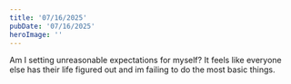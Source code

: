 ```yaml
---
title: '07/16/2025'
pubDate: '07/16/2025'
heroImage: ''
---
```

Am I setting unreasonable expectations for myself?
It feels like everyone else has their life figured out and im failing to do the most basic things.